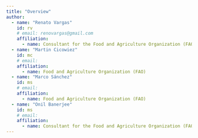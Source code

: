 ```yaml
---
title: "Overview"
author:
  - name: "Renato Vargas"
    id: rv
    # email: renovargas@gmail.com
    affiliation: 
      - name: Consultant for the Food and Agriculture Organization (FAO)
  - name: "Martin Cicowiez"
    id: mc
    # email: 
    affiliation: 
      - name: Food and Agriculture Organization (FAO)
  - name: "Marco Sánchez"
    id: ms
    # email: 
    affiliation: 
      - name: Food and Agriculture Organization (FAO)
  - name: "Onil Banerjee"
    id: ms
    # email: 
    affiliation: 
      - name: Consultant for the Food and Agriculture Organization (FAO)
---
```



